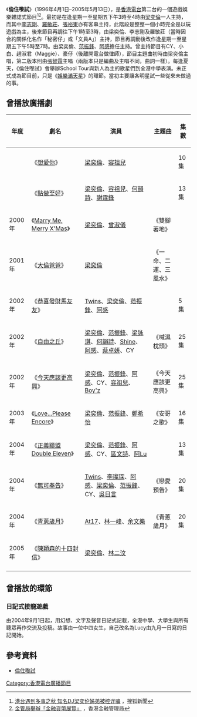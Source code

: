 《'''倫住嚟試'''》（1996年4月1日–2005年5月13日），是[[香港電台|香港電台]]第二台的一個遊戲娛樂雜誌式節目<ref>[http://news.sohu.com/20070825/n251775107.shtml 港台遇到多事之秋 知名DJ梁奕伦姊弟被控诈骗] {{Wayback|url=http://news.sohu.com/20070825/n251775107.shtml |date=20200801064143 }}，搜狐新聞</ref><ref>[http://www.hkma.gov.hk/chi/key-information/press-releases/2000/20000717-3.shtml 金管局舉辦「金融貨幣展覽」] {{Wayback|url=http://www.hkma.gov.hk/chi/key-information/press-releases/2000/20000717-3.shtml |date=20150507020817 }}，香港金融管理局</ref>。最初是在逢星期一至星期五下午3時至4時由[[梁奕倫|梁奕倫]]一人主持，而其中[[李志剛_(香港)|李志剛]]、[[羅敏莊|羅敏莊]]、[[張裕東|張裕東]]亦有客串主持，此階段是整整一個小時完全是以玩遊戲為主，後來節目再調往下午1時至3時，由梁奕倫、李志剛及羅敏莊（當時因合約關係化名作「秘密仔」或「文員A」）主持，節目再調動後改作逢星期一至星期五下午5時至7時。由梁奕倫、[[范振鋒|范振鋒]]、[[黎國輝|阿感]]擔任主持。曾主持節目有CY、小白、趙淑君（Maggie）、豪仔（後離開電台做律師），節目主題曲初時由梁奕倫主唱，第二版本則由[[張智霖|張智霖]]主唱（兩版本只是編曲及主唱不同，曲詞一樣）。每逢夏天，《倫住嚟試》會舉辦School Tour與新人為主的歌星們到全港中學表演。未正式成為節目前，只是《[[娛樂滿天星|娛樂滿天星]]》的環節。當初主要讓各明星試一些從來未做過的事。

==曾播放廣播劇==
{|class="wikitable" width="88%"
|- align="left"
! style="width:2%"|年度  || style="width:12%"|劇名 || style="width:27%"|演員 || style="width:10%"|主題曲 || style="width:3%"|集數
|-
| ||《[[想愛你|想愛你]]》|| [[梁奕倫|梁奕倫]]、[[容祖兒|容祖兒]] ||  || 10集
|-
| ||《[[點做至好|點做至好]]》|| [[梁奕倫|梁奕倫]]、[[容祖兒|容祖兒]]、[[何韻詩|何韻詩]]、[[謝霆鋒|謝霆鋒]] ||  || 13集
|-
|2000年 ||《[[Marry_Me,_Merry_X'Mas|Marry Me, Merry X'Mas]]》|| [[梁奕倫|梁奕倫]]、[[曾淑儀|曾淑儀]] || 《雙腳著地》 ||
|-
|2001年 ||《[[大倫爸爸|大倫爸爸]]》|| [[梁奕倫|梁奕倫]] || 《一命、二運、三風水》 ||
|-
|2002年||《[[恭喜發財馬友友|恭喜發財馬友友]]》|| [[Twins|Twins]]、[[梁奕倫|梁奕倫]]、[[范振鋒|范振鋒]]、[[黎國輝|阿感]] ||  || 5集
|-
|2002年||《[[自由之丘|自由之丘]]》|| [[梁奕倫|梁奕倫]]、[[范振鋒|范振鋒]]、[[梁詠琪|梁詠琪]]、[[何韻詩|何韻詩]]、[[Shine|Shine]]、[[黎國輝|阿感]]、[[蔡卓妍|蔡卓妍]]、CY || 《喊濕枕頭》 || 25集
|-
|2002年||《[[今天應該更高興|今天應該更高興]]》|| [[梁奕倫|梁奕倫]]、[[范振鋒|范振鋒]]、[[黎國輝|阿感]]、CY、[[容祖兒|容祖兒]]、[[Boy'z|Boy'z]] || 《今天應該更高興》 || 25集
|-
|2003年||《[[Love...Please_Encore|Love...Please Encore]]》|| [[梁奕倫|梁奕倫]]、[[范振鋒|范振鋒]]、[[鄭希怡|鄭希怡]] || 《安哥之歌》 || 16集
|-
|2004年||《[[正義聯盟_Double_Eleven|正義聯盟 Double Eleven]]》|| [[梁奕倫|梁奕倫]]、[[范振鋒|范振鋒]]、[[黎國輝|阿感]]、CY、[[區文詩|區文詩]]、[[何嘉露|阿Lu]]||  || 13集
|-
|2004年||《[[無可奉告|無可奉告]]》|| [[Twins|Twins]]、[[李璨琛|李璨琛]]、[[黎國輝|阿感]]、[[梁奕倫|梁奕倫]]、[[范振鋒|范振鋒]]、CY、[[吳日言|吳日言]]|| 《戀愛預告》 || 20集
|-
|2004年||《[[青蔥歲月|青蔥歲月]]》|| [[At17|At17]]、[[林一峰|林一峰]]、[[余文樂|余文樂]] || 《青蔥歲月》 || 20集
|-
|2005年||《[[陳穎森的十四封信|陳穎森的十四封信]]》|| [[梁奕倫|梁奕倫]]、[[林二汶|林二汶]] ||  ||
|-
|}

==曾播放的環節==
===日記式接龍遊戲===
由2004年9月1日起，用幻想、文字及聲音日記式記載，全港中學、大學生與所有聽眾再作交流及投稿。故事由一位中四女生，自己改名為Lucy由九月一日寫的日記開始。

==參考資料==
<references />
* [http://www.rthk.org.hk/rthk/radio2/gameboyroland 倫住嚟試] {{Wayback|url=http://www.rthk.org.hk/rthk/radio2/gameboyroland |date=20111209102012 }}

[[Category:香港電台廣播節目|Category:香港電台廣播節目]]